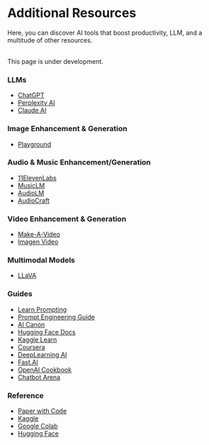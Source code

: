 # Additional Resources

Here, you can discover AI tools that boost productivity, LLM, and a multitude of other resources.


<br/>
<Callout emoji="⚠️">
   This page is under development.
</Callout>




### LLMs 

- [ChatGPT](https://chat.openai.com/)
- [Perplexity AI](https://www.perplexity.ai/)
- [Claude AI](https://claude.ai/chats)

### Image Enhancement & Generation

- [Playground](https://playgroundai.com/)

### Audio & Music Enhancement/Generation

- [11ElevenLabs](https://elevenlabs.io/)
- [MusicLM](https://google-research.github.io/seanet/musiclm/examples/)
- [AudioLM](https://google-research.github.io/seanet/audiolm/examples/)
- [AudioCraft](https://ai.meta.com/blog/audiocraft-musicgen-audiogen-encodec-generative-ai-audio/)


### Video Enhancement & Generation

- [Make-A-Video](https://makeavideo.studio/)
- [Imagen Video](https://imagen.research.google/video/)

### Multimodal Models

- [LLaVA](https://llava-vl.github.io/)

### Guides

- [Learn Prompting](https://learnprompting.org/docs/intro)
- [Prompt Engineering Guide](https://www.promptingguide.ai/)
- [AI Canon](https://a16z.com/ai-canon/)
- [Hugging Face Docs](https://huggingface.co/docs)
- [Kaggle Learn](https://www.kaggle.com/learn)
- [Coursera](https://www.coursera.org/)
- [DeepLearning AI](https://www.deeplearning.ai/)
- [Fast.AI](https://www.fast.ai/)
- [OpenAI Cookbook](https://cookbook.openai.com/)
- [Chatbot Arena](https://lmsys.org/blog/2023-05-03-arena/)




### Reference

- [Paper with Code](https://paperswithcode.com/)
- [Kaggle](https://www.kaggle.com/)
- [Google Colab](https://colab.research.google.com/)
- [Hugging Face](https://huggingface.co/)